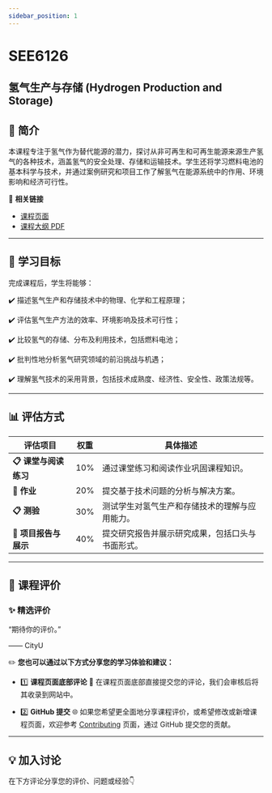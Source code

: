 ```yaml
---
sidebar_position: 1
---
```


# SEE6126
## 氢气生产与存储 (Hydrogen Production and Storage)

## **📘 简介**
本课程专注于氢气作为替代能源的潜力，探讨从非可再生和可再生能源来源生产氢气的各种技术，涵盖氢气的安全处理、存储和运输技术。学生还将学习燃料电池的基本科学与技术，并通过案例研究和项目工作了解氢气在能源系统中的作用、环境影响和经济可行性。

🔗 **相关链接**
- [课程页面](https://www.cityu.edu.hk/catalogue/pg/202425/course/SEE6126.htm)
- [课程大纲 PDF](https://www.cityu.edu.hk/catalogue/pg/202425/course/SEE6126.pdf)

---

## **🎯 学习目标**

完成课程后，学生将能够：

✔️ 描述氢气生产和存储技术中的物理、化学和工程原理；

✔️ 评估氢气生产方法的效率、环境影响及技术可行性；

✔️ 比较氢气的存储、分布及利用技术，包括燃料电池；

✔️ 批判性地分析氢气研究领域的前沿挑战与机遇；

✔️ 理解氢气技术的采用背景，包括技术成熟度、经济性、安全性、政策法规等。

---

## **📊 评估方式**

| **评估项目**              | **权重** | **具体描述**                                                                                       |
|--------------------------|---------|---------------------------------------------------------------------------------------------------|
| **📋 课堂与阅读练习**     | 10%     | 通过课堂练习和阅读作业巩固课程知识。                                                                  |
| **📂 作业**              | 20%     | 提交基于技术问题的分析与解决方案。                                                                    |
| **📋 测验**              | 30%     | 测试学生对氢气生产和存储技术的理解与应用能力。                                                        |
| **📂 项目报告与展示**     | 40%     | 提交研究报告并展示研究成果，包括口头与书面形式。                                                        |

---

## **💬 课程评价**

### ✨ **精选评价**
<div className={commentStyles.commentBox}>
    <p className={commentStyles.commentText}>
        “期待你的评价。”
    </p>
    <p className={commentStyles.commentAuthor}>—— CityU</p>
</div>

✏️ **您也可以通过以下方式分享您的学习体验和建议：**

- 1️⃣ **课程页面底部评论**
💬 在课程页面底部直接提交您的评论，我们会审核后将其收录到网站中。

- 2️⃣ **GitHub 提交**
🌐 如果您希望更全面地分享课程评价，或希望修改或新增课程页面，欢迎参考 [Contributing](https://penjc.github.io/cityU-navigator/contributing) 页面，通过 GitHub 提交您的贡献。

---

## **💡 加入讨论**

在下方评论分享您的评价、问题或经验👇
<Utterances />
